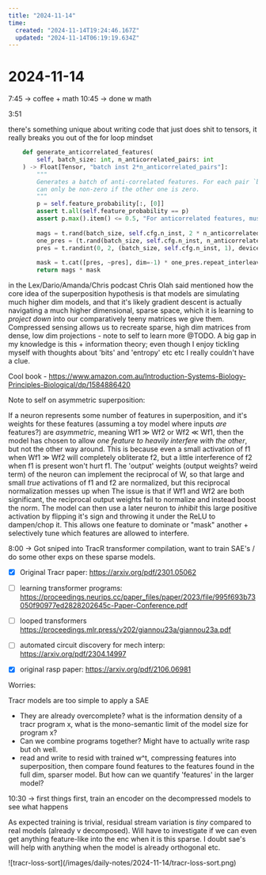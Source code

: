 ```yaml
---
title: "2024-11-14"
time:
  created: "2024-11-14T19:24:46.167Z"
  updated: "2024-11-14T06:19:19.634Z"
---
```


# 2024-11-14

<div className="mt-5 mb-5">
  <SummerDaysGraph day={"2024-11-14"}/>
</div>

7:45 -> coffee + math
10:45 -> done w math

3:51

there's something unique about writing code that just does shit to tensors, it really breaks you out of the for loop mindset


```python
    def generate_anticorrelated_features(
        self, batch_size: int, n_anticorrelated_pairs: int
    ) -> Float[Tensor, "batch inst 2*n_anticorrelated_pairs"]:
        """
        Generates a batch of anti-correlated features. For each pair `batch[i, j, [2k, 2k+1]]`, each
        can only be non-zero if the other one is zero.
        """
        p = self.feature_probability[:, [0]]
        assert t.all(self.feature_probability == p)
        assert p.max().item() <= 0.5, "For anticorrelated features, must have 2p < 1"
    
        mags = t.rand(batch_size, self.cfg.n_inst, 2 * n_anticorrelated_pairs, device=p.device)
        one_pres = (t.rand(batch_size, self.cfg.n_inst, n_anticorrelated_pairs, device=p.device) <= 2 * p)
        pres = t.randint(0, 2, (batch_size, self.cfg.n_inst, 1), device=p.device).bool()
        
        mask = t.cat([pres, ~pres], dim=-1) * one_pres.repeat_interleave(2, dim=-1)
        return mags * mask
```

in the Lex/Dario/Amanda/Chris podcast Chris Olah said mentioned how the core idea of the superposition hypothesis is that models are simulating much higher dim models, and that
it's likely gradient descent is actually navigating a much higher dimensional, sparse space, which it is learning to _project down_ into our comparatively teeny matrices we give them. Compressed sensing
allows us to recreate sparse, high dim matrices from dense, low dim projections - note to self to learn more @TODO. A big gap in my knowledge is this + information theory; even though I enjoy tickling 
myself with thoughts about 'bits' and 'entropy' etc etc I really couldn't have a clue. 

Cool book - https://www.amazon.com.au/Introduction-Systems-Biology-Principles-Biological/dp/1584886420

Note to self on asymmetric superposition: 

If a neuron represents some number of features in superposition, and it's weights for these features (assuming a toy model where inputs _are_ features?) are *asymmetric*, meaning Wf1 $\gg$ Wf2 or Wf2 $\ll$ Wf1, then the model has chosen to allow
*one feature to heavily interfere with the other*, but not the other way around. This is because even a small activation of f1 when Wf1 $\gg$ Wf2 will completely obliterate f2, but a little interference of f2 when f1 is present won't hurt f1. 
The 'output' weights (output weights? weird term) of the neuron can implement the reciprocal of W, so that large and small _true_ activations of f1 and f2 are normalized, but this reciprocal normalization messes up when 
The issue is that if Wf1 and Wf2 are both significant, the reciprocal output weights fail to normalize and instead boost the norm. The model can then use a later neuron to _inhibit_ this large positive activation by flipping it's sign and throwing
it under the ReLU to dampen/chop it. This allows one feature to dominate or "mask" another + selectively tune which features are allowed to interfere.


8:00 -> Got sniped into TracR transformer compilation, want to train SAE's / do some other exps on these sparse models. 

- [x] Original Tracr paper: https://arxiv.org/pdf/2301.05062
- [ ] learning transformer programs: https://proceedings.neurips.cc/paper_files/paper/2023/file/995f693b73050f90977ed2828202645c-Paper-Conference.pdf
- [ ] looped transformers https://proceedings.mlr.press/v202/giannou23a/giannou23a.pdf
- [ ] automated circuit discovery for mech interp: https://arxiv.org/pdf/2304.14997
- [x] original rasp paper: https://arxiv.org/pdf/2106.06981


Worries: 

Tracr models are too simple to apply a SAE
* They are already overcomplete? what is the information density of a tracr program x, what is the mono-semantic limit of the model size for program x? 
* Can we combine programs together? Might have to actually write rasp but oh well. 
* read and write to resid with trained w^t, compressing features into superposition, then compare found features to the features found in the full dim, sparser model. But how can we quantify 'features' in the larger model? 

10:30 -> first things first, train an encoder on the decompressed models to see what happens

As expected training is trivial, residual stream variation is _tiny_ compared to real models (already v decomposed). Will have to investigate if we can even get anything feature-like into the enc when 
it is this sparse. I doubt sae's will help with anything when the model is already orthogonal etc. 

<div className="flex flex-row w-full h-32 mt-10 mb-32">
  ![tracr-loss-sort](/images/daily-notes/2024-11-14/tracr-loss-sort.png)
</div>








